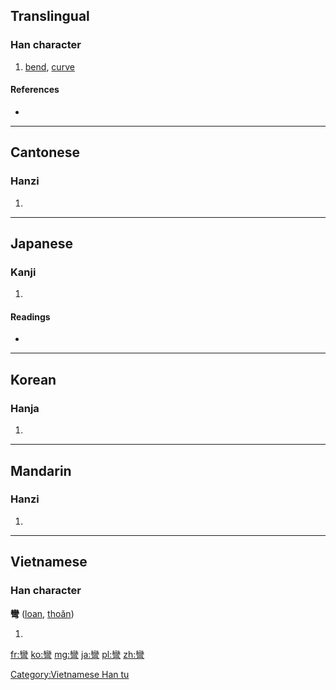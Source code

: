 {{also|弯}}
==Translingual==
{{rfe|lang=mul}}
===Han character===
{{Han char|rn=57|rad=弓|as=19|sn=22|four=2220<sub>7</sub>|canj=女火弓 (VFN)|ids=⿱[[䜌]][[弓]]}}

# [[bend]], [[curve]]

====References====
* {{Han ref|kx=0361.280|dkj=09904|dj=0680.060|hdz=21005.220|uh=5F4E|ud=24398|bh=C573|bd=50547}}

----

==Cantonese==

===Hanzi===
{{yue-hanzi|jyut=|y=waan1|sim=弯}}

# {{defn|lang=yue|sort=弓19}}

----

==Japanese==

===Kanji===
{{ja-kanji|grade=|rs=弓19}}

# {{defn|lang=ja|sort=弓19}}

====Readings====
* {{ja-readings|on=[[わん]] (wan)|kun=[[ひく]] (hiku)}}

----

==Korean==

===Hanja===
{{ko-hanja|hangeul=만|eumhun=|rv=man|mr=man|y=man}}

# {{defn|lang=ko|sort=弓19}}

----

==Mandarin==

===Hanzi===
{{cmn-hanzi|sim=弯|pin=[[wān]] ([[wan1]])|wg=wan<sup>1</sup>}}

# {{defn|lang=cmn|sort=弓19}}

----

==Vietnamese==

===Han character===
'''彎''' ([[loan]], [[thoăn]])

# {{defn|lang=vi}}

[[Category:Vietnamese Han tu]]

[[fr:彎]]
[[ko:彎]]
[[mg:彎]]
[[ja:彎]]
[[pl:彎]]
[[zh:彎]]